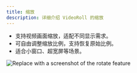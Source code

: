 ```yaml
---
title: 缩放
description: 详细介绍 VideoRoll 的缩放
---
```


- 支持视频画面缩放，适配不同显示需求。
- 可自由调整缩放比例，支持恢复原始比例。
- 适合小窗口、超宽屏等场景。

![Replace with a screenshot of the rotate feature](../../assets/image/video.png)